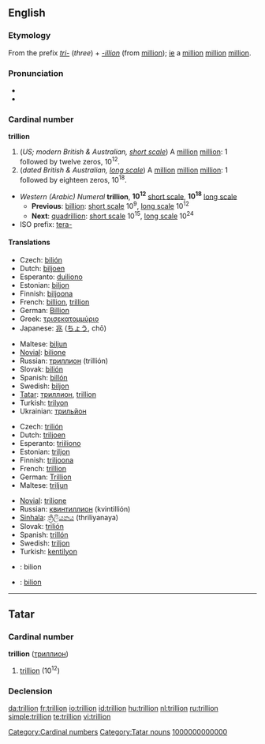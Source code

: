 {{see|Trillion}}
==English==
{{wikipedia|Long and short scales}}

===Etymology===
From the prefix ''[[tri-]]'' (''three'') + ''[[-illion]]'' (from [[million]]); [[ie]] a [[million]] [[million]] [[million]].

===Pronunciation===
* {{audio|en-us-trillion.ogg|Audio (US)}}
* {{rhymes|ɪljən}}

===Cardinal number===
'''trillion'''

# (''US; modern British & Australian, [[w:Long and short scales|short scale]]'') A [[million]] [[million]]: 1 followed by twelve zeros, 10<sup>12</sup>.
# (''dated British & Australian, [[w:Long and short scales|long scale]]'') A [[million]] [[million]] [[million]]: 1 followed by eighteen zeros, 10<sup>18</sup>.

* ''Western (Arabic) Numeral'' '''trillion''', '''10<sup>12</sup>''' [[w:Long and short scales|short scale]], '''10<sup>18</sup>''' [[w:Long and short scales|long scale]]
** '''Previous''': [[billion]]: [[w:Long and short scales|short scale]] 10<sup>9</sup>, [[w:Long and short scales|long scale]] 10<sup>12</sup>
** '''Next''': [[quadrillion]]: [[w:Long and short scales|short scale]] 10<sup>15</sup>, [[w:Long and short scales|long scale]] 10<sup>24</sup>
* ISO prefix: [[tera-]]

====Translations====
{{trans-top|a million million, 10<sup>12</sup>}}
* Czech: [[bilión]] {{m}}
* Dutch: [[biljoen]]
* Esperanto: [[duiliono]]
* Estonian: [[biljon]]
* Finnish: [[biljoona]]
* French: [[billion]], [[trillion#French|trillion]]
* German: [[Billion]]
* Greek: [[τρισεκατομμύριο]] {{n}}
* Japanese: [[兆]] ([[ちょう]], chō)
{{trans-mid}}
* Maltese: [[biljun]]
* [[Novial]]: [[bilione]]
* Russian: [[триллион]] (trillión) {{m}}
* Slovak: [[bilión]] {{m}}
* Spanish: [[billón]] {{m}}
* Swedish: [[biljon]] {{c}}
* [[Tatar]]: [[триллион#Tatar|триллион]], [[trillion#Tatar|trillion]]
* Turkish: [[trilyon]]
* Ukrainian: [[трильйон]]
{{trans-bottom}}

{{trans-top|a million million million, 10<sup>18</sup>}}
* Czech: [[trilión]] {{m}}
* Dutch: [[triljoen]]
* Esperanto: [[triiliono]]
* Estonian: [[triljon]]
* Finnish: [[triljoona]]
* French: [[trillion#French|trillion]]
* German: [[Trillion]]
* Maltese: [[triljun]]
{{trans-mid}}
* [[Novial]]: [[trilione]]
* Russian: [[квинтиллион]] (kvintillión) {{m}}
* [[Sinhala]]: [[ත්‍රිලියනය]] (thriliyanaya)
* Slovak: [[trilión]] {{m}}
* Spanish: [[trillón]] {{m}}
* Swedish: [[triljon]] {{c}}
* Turkish: [[kentilyon]]
{{trans-bottom}}

{{checktrans}}
* {{ttbc|Bosnian}}: bilion {{m}}
* {{ttbc|Romanian}}: [[bilion]] {{n}}

----

==Tatar==

===Cardinal number===
'''trillion''' ([[триллион]])

# {{cardinal|lang=tt}} [[trillion]] (10<sup>12</sup>)

===Declension===
{{crh-latin-noun|nıñ|ga|nı|da|nan}}

[[Category:Cardinal numbers]]
[[Category:Tatar nouns]]
[[Category:tt:Cardinal numbers|1000000000000]]

[[da:trillion]]
[[fr:trillion]]
[[io:trillion]]
[[id:trillion]]
[[hu:trillion]]
[[nl:trillion]]
[[ru:trillion]]
[[simple:trillion]]
[[te:trillion]]
[[vi:trillion]]